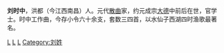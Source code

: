 '''刘时中'''，洪都（今江西南昌）人。元代[[散曲|散曲]]家，约元成宗[[大德_(元朝)|大德]]中前后在世，官学士。时中工作曲，今存小令六十余支，套数三四首，以水仙子西湖四时渔歌最著名。


{{元朝人物小作品}}

[[Category:南昌人|L]]
[[Category:散曲家|L]]
[[Category:元朝人|L]]
[[Category:刘姓|Category:刘姓]]